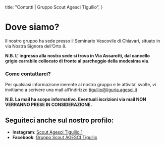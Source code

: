 title: "Contatti | Gruppo Scout Agesci Tigullio",
}

# Dove siamo?
Il nostro gruppo ha sede presso il Seminario Vescovile di Chiavari, situato in via Nostra Signora dell’Orto 8. 

**N.B. L’ ingresso alla nostra sede si trova in Via Assarotti, dal cancello grigio carrabile collocato di fronte al parcheggio della medesima via.** 

<Location />

### Come contattarci?
Per qualsiasi informazione inerente al nostro gruppo e le attivita’ svolte, vi invitiamo a scrivere una mail all’indirizzo tigullio@liguria.agesci.it

**N.B. La mail ha scopo informativo. Eventuali iscrizioni via mail NON VERRANNO PRESE IN CONSIDERAZIONE.** 

## Seguiteci anche sul nostro profilo:
- **Instagram**: [Scout Agesci Tigullio 1](https://www.instagram.com/scout_tigullio1/)
- **Facebook**:  [Gruppo Scout AGESCI Tigullio](https://www.facebook.com/groups/40477455425/)


